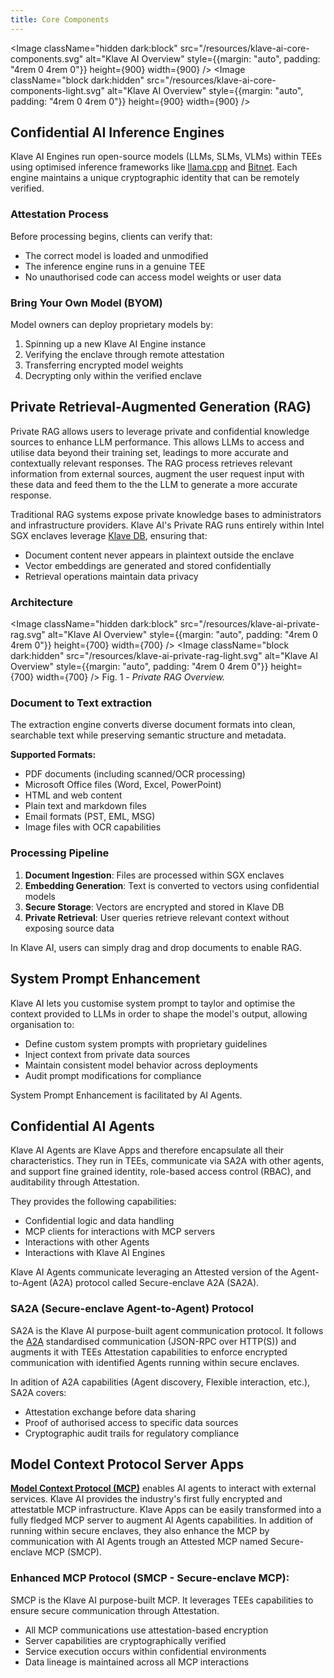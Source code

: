 ```yaml
---
title: Core Components
---
```



<Image className="hidden dark:block" src="/resources/klave-ai-core-components.svg" alt="Klave AI Overview" style={{margin: "auto", padding: "4rem 0 4rem 0"}} height={900} width={900} />
<Image className="block dark:hidden" src="/resources/klave-ai-core-components-light.svg" alt="Klave AI Overview" style={{margin: "auto", padding: "4rem 0 4rem 0"}} height={900} width={900} />

## Confidential AI Inference Engines

Klave AI Engines run open-source models (LLMs, SLMs, VLMs) within TEEs using optimised inference frameworks like [llama.cpp](https://github.com/ggml-org/llama.cpp) and [Bitnet](https://github.com/microsoft/BitNet). Each engine maintains a unique cryptographic identity that can be remotely verified.

### Attestation Process 
Before processing begins, clients can verify that:
- The correct model is loaded and unmodified
- The inference engine runs in a genuine TEE
- No unauthorised code can access model weights or user data

### Bring Your Own Model (BYOM)
Model owners can deploy proprietary models by:
1. Spinning up a new Klave AI Engine instance
2. Verifying the enclave through remote attestation
3. Transferring encrypted model weights
4. Decrypting only within the verified enclave

## Private Retrieval-Augmented Generation (RAG)

Private RAG allows users to leverage private and confidential knowledge sources to enhance LLM performance. This allows LLMs to access and utilise data beyond their training set, leadings to more accurate and contextually relevant responses.
The RAG process retrieves relevant information from external sources, augment the user request input with these data and feed them to the the LLM to generate a more accurate response.

Traditional RAG systems expose private knowledge bases to administrators and infrastructure providers. 
Klave AI's Private RAG runs entirely within Intel SGX enclaves leverage [Klave DB](), ensuring that:
- Document content never appears in plaintext outside the enclave
- Vector embeddings are generated and stored confidentially
- Retrieval operations maintain data privacy

### Architecture

<Image className="hidden dark:block" src="/resources/klave-ai-private-rag.svg" alt="Klave AI Overview" style={{margin: "auto", padding: "4rem 0 4rem 0"}} height={700} width={700} />
<Image className="block dark:hidden" src="/resources/klave-ai-private-rag-light.svg" alt="Klave AI Overview" style={{margin: "auto", padding: "4rem 0 4rem 0"}} height={700} width={700} />
Fig. 1 - *Private RAG Overview.*

### Document to Text extraction

The extraction engine converts diverse document formats into clean, searchable text while preserving semantic structure and metadata.

**Supported Formats:**
- PDF documents (including scanned/OCR processing)
- Microsoft Office files (Word, Excel, PowerPoint)
- HTML and web content
- Plain text and markdown files
- Email formats (PST, EML, MSG)
- Image files with OCR capabilities

### Processing Pipeline
1. **Document Ingestion**: Files are processed within SGX enclaves
2. **Embedding Generation**: Text is converted to vectors using confidential models
3. **Secure Storage**: Vectors are encrypted and stored in Klave DB
4. **Private Retrieval**: User queries retrieve relevant context without exposing source data

In Klave AI, users can simply drag and drop documents to enable RAG.

## System Prompt Enhancement

Klave AI lets you customise system prompt to taylor and optimise the context provided to LLMs in order to shape the model's output,
allowing organisation to:
- Define custom system prompts with proprietary guidelines
- Inject context from private data sources
- Maintain consistent model behavior across deployments
- Audit prompt modifications for compliance

System Prompt Enhancement is facilitated by AI Agents.

## Confidential AI Agents

Klave AI Agents are Klave Apps and therefore encapsulate all their characteristics. They run in TEEs, communicate via SA2A with other agents, and support fine grained identity, role-based access control (RBAC), and auditability through Attestation.

They provides the following capabilities:
- Confidential logic and data handling
- MCP clients for interactions with MCP servers
- Interactions with other Agents
- Interactions with Klave AI Engines

Klave AI Agents communicate leveraging an Attested version of the Agent-to-Agent (A2A) protocol called Secure-enclave A2A (SA2A).

### SA2A (Secure-enclave Agent-to-Agent) Protocol

SA2A is the Klave AI purpose-built agent communication protocol. It follows the [A2A](https://a2aprotocol.ai/) standardised communication (JSON-RPC over HTTP(S)) and augments it with TEEs Attestation capabilities to enforce encrypted communication with identified Agents running within secure enclaves.

In adition of A2A capabilities (Agent discovery, Flexible interaction, etc.), SA2A covers:
- Attestation exchange before data sharing
- Proof of authorised access to specific data sources
- Cryptographic audit trails for regulatory compliance

## Model Context Protocol Server Apps

**[Model Context Protocol (MCP)](https://modelcontextprotocol.io/introduction)** enables AI agents to interact with external services.
Klave AI provides the industry's first fully encrypted and attestatble MCP infrastructure.
Klave Apps can be easily transformed into a fully fledged MCP server to augment AI Agents capabilities.
In addition of running within secure enclaves, they also enhance the MCP by communication with AI Agents trough an Attested MCP named Secure-enclave MCP (SMCP).

### Enhanced MCP Protocol (SMCP - Secure-enclave MCP):

SMCP is the Klave AI purpose-built MCP. It leverages TEEs capabilities to ensure secure communication through Attestation.

- All MCP communications use attestation-based encryption
- Server capabilities are cryptographically verified
- Service execution occurs within confidential environments
- Data lineage is maintained across all MCP interactions